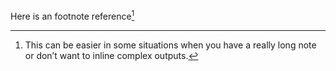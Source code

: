 Here is an footnote reference[^1]

[^1]: This can be easier in some situations when you have a really long note or
don't want to inline complex outputs.
